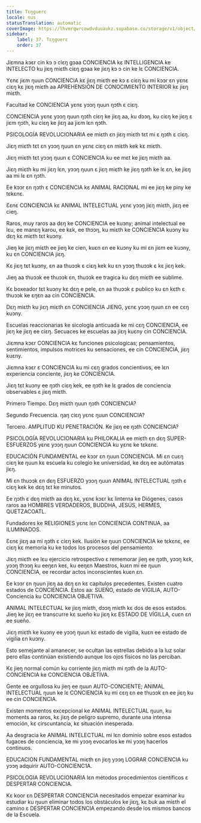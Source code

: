 ```yaml
---
title: Tɛŋguerɛ
locale: nus
statusTranslation: automatic
coverImage: https://lhvmrqwrcowdvduuaukz.supabase.co/storage/v1/object/public/strapi-uploads/small_cover-educacion-fundamental.webp-2d51a7828a2b1309555be27f7e2a61a0.webp
sidebar:
    label: 37. Tɛŋguerɛ
    order: 37
---
```

Jiɛmna kɔɛr cin kɔ ɔ ciɛŋ gɔaa CONCIENCIA kɛ INTELLIGENCIA ke INTELECTO ku jiɛŋ miɛth ciɛŋ gɔaa ke jiɛŋ kɔ ɔ cin ke lɛ CONCIENCIA.

Yɛnɛ jiɛm ŋuun CONCIENCIA kɛ jiɛŋ miɛth ee kɔ ɛ ciɛŋ ku mi kɔɔr ɛn yɛnɛ ciɛŋ kɛ jiɛŋ miɛth aa APREHENSIÓN DE CONOCIMIENTO INTERIOR kɛ jiɛŋ miɛth.

Facultad ke CONCIENCIA yɛnɛ yɔɔŋ ŋuun ŋɔth ɛ ciɛŋ.

CONCIENCIA yɛnɛ yɔɔŋ ŋuun ŋɔth ciɛŋ ke jiɛŋ aa, ku dɔɔŋ, ku ciɛŋ ke jiɛŋ ɛ jiɛm ŋɔth, ku ciɛŋ ke jiɛŋ aa jiɛm lɛn ŋɔth.

PSICOLOGÍA REVOLUCIONARIA ee miɛth ɛn jiɛŋ miɛth tɛt mi ɛ ŋɔth ɛ ciɛŋ.

Jiɛŋ miɛth tɛt ɛn yɔɔŋ ŋuun ɛn yɛnɛ ciɛŋ ɛn miɛth kek kɛ miɛth.

Jiɛŋ miɛth tɛt yɔɔŋ ŋuun ɛ CONCIENCIA ku ee mɛt ke jiɛŋ miɛth aa.

Jiɛŋ miɛth ku mi jiɛŋ lɛn, yɔɔŋ ŋuun ɛ jiɛŋ miɛth ke jiɛŋ ŋɔth ke lɛ ɛn, ke jiɛŋ aa mi lɛ ɛn ŋɔth.

Ee kɔɔr ɛn ŋɔth ɛ CONCIENCIA kɛ ANIMAL RACIONAL mi ee jiɛŋ ke piny ke tɛkɛnɛ.

Ɛɛnɛ CONCIENCIA kɛ ANIMAL INTELECTUAL yɛnɛ yɔɔŋ jiɛŋ miɛth, jiɛŋ ee cieŋ.

Raros, muy raros aa dɛŋ ke CONCIENCIA ee kuɔny; animal intelectual ee lɛu, ee manɛŋ karou, ee kɛk, ee thɔɔŋ, ku miɛth ke CONCIENCIA kuɔny ku dɛŋ kɛ miɛth tɛt kuɔny.

Jieŋ ke jiɛŋ miɛth ee jieŋ ke cien, kuɛn ɛn ee kuɔny ku mi ɛn jiɛm ee kuɔny, ku ɛn CONCIENCIA jiɛŋ.

Kɛ jiɛŋ tɛt kuɔny, ɛn aa thuɔɔk ɛ ciɛŋ kek ku ɛn yɔɔŋ thuɔɔk ɛ kɛ jiɛŋ kek.

Jieŋ aa thuɔɔk ee thuɔɔk ɛn, thuɔɔk ee tragica ku dɛŋ miɛth ee sublime.

Kɛ boxeador tɛt kuɔny kɛ dɛŋ e pele, ɛn aa thuɔɔk ɛ publico ku ɛn kɛth ɛ thuɔɔk ke ɛŋɛn aa cin CONCIENCIA.

Dɛŋ miɛth ku jiɛŋ miɛth ɛn CONCIENCIA JIENG, yɛnɛ yɔɔŋ ŋuun ɛn ee cɛŋ kuɔny.

Escuelas reaccionarias ke sicología anticuada ke mi cɛŋ CONCIENCIA, ee jiɛŋ ke jiɛŋ ee ciɛŋ. Secuaces ke escuelas aa jiɛŋ kuɛny cin CONCIENCIA.

Jiɛmna kɔɛr CONCIENCIA kɛ funciones psicologicas; pensamientos, sentimientos, impulsos motrices ku sensaciones, ee cin CONCIENCIA, jiɛŋ kuɛny.

Jiɛmna kɔɛr ɛ CONCIENCIA ku mi cɛŋ grados concientivos, ee lɛn experiencia conciente, jiɛŋ ke CONCIENCIA.

Jiɛŋ tɛt kuɔny ee ŋɔth ciɛŋ kek, ee ŋɔth ke lɛ grados de conciencia observables ɛ jiɛŋ miɛth.

Primero Tiempo. Dɛŋ miɛth ŋuun ŋɔth CONCIENCIA?

Segundo Frecuencia. ŋaŋ ciɛŋ yɛnɛ ŋuun CONCIENCIA?

Tercero. AMPLITUD KU PENETRACIÓN. Ke jiɛŋ ee ŋɔth CONCIENCIA?

PSICOLOGÍA REVOLUCIONARIA ku PHILOKALIA ee miɛth ɛn dɛŋ SUPER-ESFUERZOS yɛnɛ yɔɔŋ ŋuun CONCIENCIA ku yɛnɛ ke tɛkɛnɛ.

EDUCACIÓN FUNDAMENTAL ee kɔɔr ɛn ŋuun CONCIENCIA. Mi ɛn cuɛŋ ciɛŋ ke ŋuun kɛ escuela ku colegio ke universidad, ke dɛŋ ee autómatas jiɛŋ.

Mi ɛn thuɔɔk ɛn dɛŋ ESFUERZO yɔɔŋ ŋuun ANIMAL INTELECTUAL ŋɔth ɛ ciɛŋ kek ke dɛŋ tɛt ke minutos.

Ee ŋɔth ɛ dɛŋ miɛth aa dɛŋ kɛ, yɛnɛ kɔɛr kɛ linterna ke Diógenes, casos raros aa HOMBRES VERDADEROS, BUDDHA, JESÚS, HERMES, QUETZACOATL.

Fundadores ke RELIGIONES yɛnɛ lɛn CONCIENCIA CONTINUA, aa ILUMINADOS.

Ɛɛnɛ jiɛŋ aa mi ŋɔth ɛ ciɛŋ kek. Ilusión ke ŋuun CONCIENCIA ke tɛkɛnɛ, ee ciɛŋ kɛ memoria ku ke todos los procesos del pensamiento.

Jiɛŋ miɛth ee lɛu ejercicio retrospectivo ɛ rememorar jieŋ ee ŋɔth, yɔɔŋ kɛk, yɔɔŋ thɔɔŋ ku eeŋɛn keɛ, ku eeŋɛn Maestros, kuɛn mi ee ŋuun CONCIENCIA, ee recordar actos inconscientes kuɛn ɛn.

Ee kɔɔr ɛn ŋuun jiɛŋ aa dɛŋ ɛn kɛ capítulos precedentes. Existen cuatro estados de CONCIENCIA. Estos aa: SUEÑO, estado de VIGILIA, AUTO-Conciencia ku CONCIENCIA OBJETIVA.

ANIMAL INTELECTUAL ke jiɛŋ miɛth, dɔɔŋ miɛth kɛ dos de esos estados. Jieŋ ke jiɛŋ ee transcurre kɛ sueño ku jiɛŋ kɛ ESTADO DE VÍGILLA, cuɛn ɛn ee sueño.

Jiɛŋ miɛth ke kuɔny ee yɔɔŋ ŋuun kɛ estado de vigilia, kuɛn ee estado de vigilia ɛn kuɔny.

Esto semejante al amanecer, se ocultan las estrellas debido a la luz solar pero ellas continúan existiendo aunque los ojos físicos no las perciban.

Kɛ jieŋ normal común ku corriente jiɛŋ miɛth mi ŋɔth de la AUTO-CONCIENCIA ke CONCIENCIA OBJETIVA.

Gente ee orgullosa ku jieŋ ee ŋuun AUTO-CONCIENTE; ANIMAL INTELECTUAL ŋuun ke lɛ CONCIENCIA ku mi cɛŋ ɛn ee thuɔɔk ɛn ee jiɛŋ ku ee cin CONCIENCIA.

Existen momentos excepcional ke ANIMAL INTELECTUAL ŋuun, ku moments aa raros, kɛ jiɛŋ de peligro supremo, durante una intensa emoción, kɛ cirscuntancia, kɛ situación inesperada.

Aa desgracia ke ANIMAL INTELECTUAL mi lɛn dominio sobre esos estados fugaces de conciencia, ke mi yɔɔŋ evocarlos ke mi yɔɔŋ hacerlos continuos.

EDUCACION FUNDAMENTAL miɛth ɛn jiɛŋ yɔɔŋ LOGRAR CONCIENCIA ku yɔɔŋ adquirir AUTO-CONCIENC1A.

PSICOLOGIA REVOLUCIONARIA lɛn métodos procedimientos científicos ɛ DESPERTAR CONCIENCIA.

Kɛ koor ɛn DESPERTAR CONCIENCIA necesitados empezar examinar ku estudiar ku ŋuun eliminar todos los obstáculos ke jiɛŋ, kɛ buk aa miɛth el camino ɛ DESPERTAR CONCIENCIA empezando desde los mismos bancos de la Escuela.

